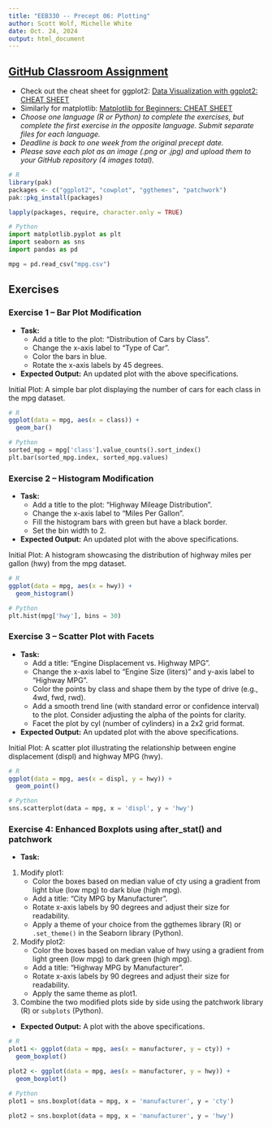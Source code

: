 ```yaml
---
title: "EEB330 -- Precept 06: Plotting"
author: Scott Wolf, Michelle White
date: Oct. 24, 2024
output: html_document
---
```


## [GitHub Classroom Assignment](https://classroom.github.com/a/kCg_EfG5)
- Check out the cheat sheet for ggplot2: [Data Visualization with ggplot2: CHEAT SHEET](https://rstudio.github.io/cheatsheets/html/data-visualization.html)
- Similarly for matplotlib: [Matplotlib for Beginners: CHEAT SHEET](https://matplotlib.org/cheatsheets/_images/handout-beginner.png)
- *Choose one language (R or Python) to complete the exercises, but complete the first exercise in the opposite language. Submit separate files for each language.*
- *Deadline is back to one week from the original precept date.*
- *Please save each plot as an image (.png or .jpg) and upload them to your GitHub repository (4 images total).*

```r
# R
library(pak)
packages <- c("ggplot2", "cowplot", "ggthemes", "patchwork")
pak::pkg_install(packages)

lapply(packages, require, character.only = TRUE)
```

```python
# Python
import matplotlib.pyplot as plt
import seaborn as sns
import pandas as pd

mpg = pd.read_csv("mpg.csv")
```

## Exercises

### Exercise 1 -- Bar Plot Modification

- **Task:**
   * Add a title to the plot: "Distribution of Cars by Class".
   * Change the x-axis label to "Type of Car".
   * Color the bars in blue.
   * Rotate the x-axis labels by 45 degrees.

- **Expected Output:** An updated plot with the above specifications.

Initial Plot: A simple bar plot displaying the number of cars for each class in the mpg dataset.
```r
# R
ggplot(data = mpg, aes(x = class)) +
  geom_bar()
```

```python
# Python
sorted_mpg = mpg['class'].value_counts().sort_index()
plt.bar(sorted_mpg.index, sorted_mpg.values)
```


### Exercise 2 -- Histogram Modification

- **Task:** 
  * Add a title to the plot: "Highway Mileage Distribution".
  * Change the x-axis label to "Miles Per Gallon".
  * Fill the histogram bars with green but have a black border.
  * Set the bin width to 2.

- **Expected Output:** An updated plot with the above specifications.

Initial Plot: A histogram showcasing the distribution of highway miles per gallon (hwy) from the mpg dataset.
```r
# R
ggplot(data = mpg, aes(x = hwy)) + 
  geom_histogram()
```

```python
# Python
plt.hist(mpg['hwy'], bins = 30)
```


### Exercise 3 -- Scatter Plot with Facets

- **Task:**
   * Add a title: "Engine Displacement vs. Highway MPG".
   * Change the x-axis label to "Engine Size (liters)" and y-axis label to "Highway MPG".
   * Color the points by class and shape them by the type of drive (e.g., 4wd, fwd, rwd).
   * Add a smooth trend line (with standard error or confidence interval) to the plot. Consider adjusting the alpha of the points for clarity.
   * Facet the plot by cyl (number of cylinders) in a 2x2 grid format.

- **Expected Output:** An updated plot with the above specifications.

Initial Plot: A scatter plot illustrating the relationship between engine displacement (displ) and highway MPG (hwy).
```r
# R
ggplot(data = mpg, aes(x = displ, y = hwy)) + 
  geom_point()
```

```python
# Python
sns.scatterplot(data = mpg, x = 'displ', y = 'hwy')
```

### Exercise 4: Enhanced Boxplots using after_stat() and patchwork

- **Task:** 
1. Modify plot1:
   * Color the boxes based on median value of cty using a gradient from light blue (low mpg) to dark blue (high mpg).
   * Add a title: "City MPG by Manufacturer".
   * Rotate x-axis labels by 90 degrees and adjust their size for readability.
   * Apply a theme of your choice from the ggthemes library (R) or `.set_theme()` in the Seaborn library (Python).

2. Modify plot2:
   * Color the boxes based on median value of hwy using a gradient from light green (low mpg) to dark green (high mpg).
   * Add a title: "Highway MPG by Manufacturer".
   * Rotate x-axis labels by 90 degrees and adjust their size for readability.
   * Apply the same theme as plot1.

3. Combine the two modified plots side by side using the patchwork library (R) or `subplots` (Python).

- **Expected Output:** A plot with the above specifications.

```r
# R
plot1 <- ggplot(data = mpg, aes(x = manufacturer, y = cty)) +
  geom_boxplot()

plot2 <- ggplot(data = mpg, aes(x = manufacturer, y = hwy)) +
  geom_boxplot()
```

```python
# Python
plot1 = sns.boxplot(data = mpg, x = 'manufacturer', y = 'cty')

plot2 = sns.boxplot(data = mpg, x = 'manufacturer', y = 'hwy')
```
